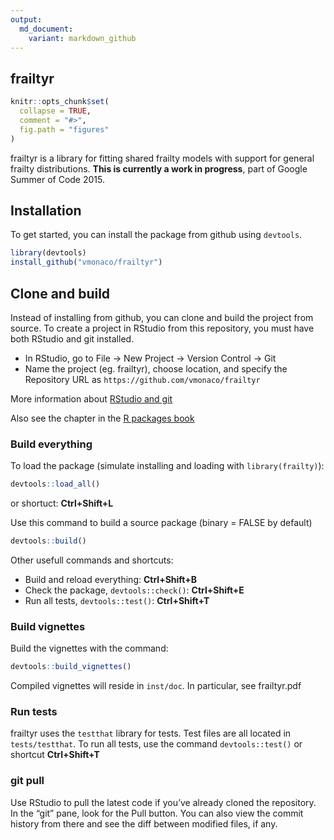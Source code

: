 ```yaml
---
output:
  md_document:
    variant: markdown_github
---
```


<!-- README.md is generated from README.Rmd. Please edit that file -->

## frailtyr

```r
knitr::opts_chunk$set(
  collapse = TRUE,
  comment = "#>",
  fig.path = "figures"
)
```

frailtyr is a library for fitting shared frailty models with support for general frailty distributions. **This is currently a work in progress**, part of Google Summer of Code 2015.

## Installation

To get started, you can install the package from github using `devtools`.

```r
library(devtools)
install_github("vmonaco/frailtyr")
```

## Clone and build

Instead of installing from github, you can clone and build the project from source. To create a project in RStudio from this repository, you must have both RStudio and git installed.

* In RStudio, go to File -> New Project -> Version Control -> Git
* Name the project (eg. frailtyr), choose location, and specify the Repository URL as `https://github.com/vmonaco/frailtyr`

More information about [RStudio and git](https://support.rstudio.com/hc/en-us/articles/200532077-Version-Control-with-Git-and-SVN)

Also see the chapter in the [R packages book](http://r-pkgs.had.co.nz/git.html)

### Build everything

To load the package (simulate installing and loading with `library(frailty)`):
```r
devtools::load_all()
```
or shortuct: **Ctrl+Shift+L**

Use this command to build a source package (binary = FALSE by default)
```r
devtools::build()
```

Other usefull commands and shortcuts:

- Build and reload everything: **Ctrl+Shift+B**
- Check the package, `devtools::check()`: **Ctrl+Shift+E**
- Run all tests, `devtools::test()`: **Ctrl+Shift+T**

### Build vignettes

Build the vignettes with the command:
```r
devtools::build_vignettes()
```

Compiled vignettes will reside in `inst/doc`. In particular, see frailtyr.pdf

### Run tests

frailtyr uses the `testthat` library for tests. Test files are all located in `tests/testthat`. To run all tests, use the command `devtools::test()` or shortcut **Ctrl+Shift+T**

### git pull

Use RStudio to pull the latest code if you've already cloned the repository. In the "git" pane, look for the Pull button. You can also view the commit history from there and see the diff between modified files, if any.